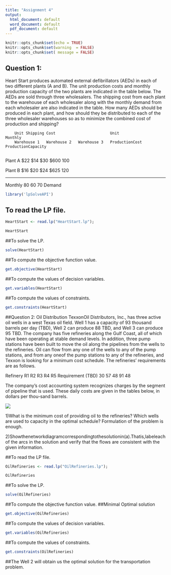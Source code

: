 ```yaml
---
title: "Assignment 4"
output:
  html_document: default
  word_document: default
  pdf_document: default
---
```


```r
knitr::opts_chunk$set(echo = TRUE)
knitr::opts_chunk$set(warning  = FALSE)
knitr::opts_chunk$set( message = FALSE)
```

## Question 1:
Heart Start produces automated external defibrillators (AEDs) in each of two different plants (A and B). The unit production costs and monthly production capacity of the two plants are indicated in the table below. The AEDs are sold through three wholesalers. The shipping cost from each plant to the warehouse of each wholesaler along with the monthly demand from each wholesaler are also indicated in the table. How many AEDs should be produced in each plant, and how should they be distributed to each of the three wholesaler warehouses so as to minimize the combined cost of production and shipping?

        Unit Shipping Cost                        Unit                Monthly
        Warehouse 1   Warehouse 2   Warehouse 3   ProductionCost      ProductionCapacity
        
Plant A   $22           $14           $30           $600                100

Plant B   $16           $20           $24           $625                120

<hr/>
Monthly   80            60            70
Demand
```r
library('lpSolveAPI')
```

## To read the LP file.

```r
HeartStart <- read.lp("HeartStart.lp");

HeartStart
```
##To solve the LP.
```r
solve(HeartStart)
```
##To compute the objective function value.
```r
get.objective(HeartStart)
```
##To compute the values of decision variables.
```r
get.variables(HeartStart)
```
##To compute the values of constraints.
```r
get.constraints(HeartStart)
```

##Question 2:
Oil Distribution TexxonOil Distributors, Inc., has three active oil wells in a west Texas oil field. Well 1 has a capacity of 93 thousand barrels per day (TBD), Well 2 can produce 88 TBD, and Well 3 can produce 95 TBD. The company has five refineries along the Gulf Coast, all of which have been operating at stable demand levels. In addition, three pump stations have been built to move the oil along the pipelines from the wells to the refineries. Oil can flow from any one of the wells to any of the pump stations, and from any oneof the pump stations to any of the refineries, and Texxon is looking for a minimum cost schedule. The refineries' requirements are as follows.



Refinery            R1    R2    R3    R4    R5
Requirement (TBD)   30    57    48    91    48

The company's cost accounting system recognizes charges by the segment of pipeline that is used. These daily costs are given in the tables below, in dollars per thou-sand barrels.

![](K:\ANACONDA\R\QMM\qmm\QMM1\64018-ksharm11\QMM_ASSIGNMENT4\Capture.PNG)

1)What is the minimum cost of providing oil to the refineries? Which wells are used to capacity in the optimal schedule? Formulation of the problem is enough.

2)Showthenetworkdiagramcorrespondingtothesolutionin(a).Thatis,labeleachof the arcs in the solution and verify that the flows are consistent with the given information.

##To read the LP file.

```r
OilRefineries <- read.lp("OilRefineries.lp");

OilRefineries
```
##To solve the LP.

```r
solve(OilRefineries)

```
##To compute the objective function value.
##Minimal Optimal solution

```r
get.objective(OilRefineries)

```
##To compute the values of decision variables.

```r
get.variables(OilRefineries)

```
##To compute the values of constraints.
```r
get.constraints(OilRefineries)

```
##The Well 2 will obtain us the optimal solution for the transportation problem.

